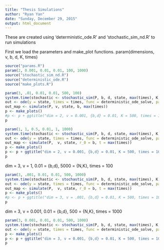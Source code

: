 ```yaml
---
title: "Thesis Simulations"
author: "Ryan Yan"
date: "Sunday, December 29, 2015"
output: html_document
---
```


These are created using 'deterministic_ode.R' and 'stochastic_sim_nd.R' to run simulations

First we load the parameters and make_plot functions.
param(dimensions, v, b, d, K, times)
```r
source("params.R")
param(2, 0.001, 0.01, 0.01, 100, 1000)
source("stochastic_sim_nd.R")
source("deterministic_ode.R")
source("make_plots.R")
```


```r
param(3, .01, 0.01, 0.01, 500, 100)
system.time(stochastic <- stochastic_sim(P, b, d, state, max(times), K, v))
out <- ode(y = state, times = times, func = deterministic_ode_solve, parms = parameters)
out_map <- simulate(P, v, state, b, max(times))
p <- make_plots()
#p <- p + ggtitle("dim = 2, v = 0.001, {b,d} = 0.01, K = 500, times = 1000")
p
```

```r
param(1, 1, 0.5, 0.01, 1, 1000)
system.time(stochastic <- stochastic_sim(P, b, d, state, max(times), K, v))
out <- ode(y = state, times = times, func = deterministic_ode_solve, parms = parameters)
out_map <- simulate(P,  v, state, r_0 = b, t = max(times))
p <- make_plots()
p <- p + ggtitle("dim = 2, v = 0.001, {b,d} = 0.01, K = 500, times = 1000")
p
```

dim = 3, v = 1, 0.01 = {b,d}, 5000 = {N,K}, times = 100

```r
param(3, .001, 0.01, 0.01, 500, 1000)
system.time(stochastic <- stochastic_sim(P, b, d, state, max(times), K, v))
out <- ode(y = state, times = times, func = deterministic_ode_solve, parms = parameters)
out_map <- simulate(P,  v, state, r_0 = b, t = max(times))
p <- make_plots()
#p <- p + ggtitle("dim = 3, v = .001, {b,d} = 0.01, K = 500, times = 1000")
p
```

dim = 3, v = 0.001, 0.01 = {b,d}, 500 = {N,K}, times = 1000

```r
param(3, 0.001, 0.01, 0.01, 500, 1000)
system.time(stochastic <- stochastic_sim(P, b, d, state, max(times), K, v))
out <- ode(y = state, times = times, func = deterministic_ode_solve, parms = parameters)
p <- make_plots()
p <- p + ggtitle("dim = 3, v = 0.001, {b,d} = 0.01, K = 500, times = 1000")
p
```
